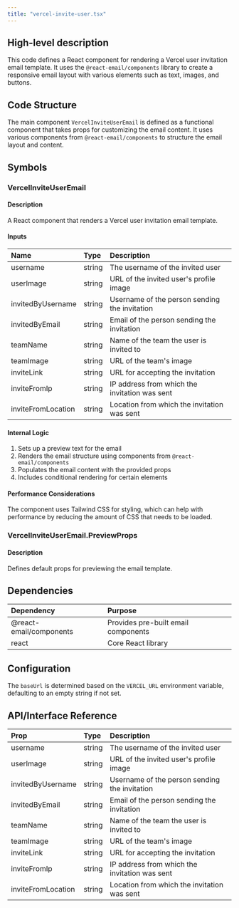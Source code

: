 ```yaml
---
title: "vercel-invite-user.tsx"
---
```


## High-level description
This code defines a React component for rendering a Vercel user invitation email template. It uses the `@react-email/components` library to create a responsive email layout with various elements such as text, images, and buttons.

## Code Structure
The main component `VercelInviteUserEmail` is defined as a functional component that takes props for customizing the email content. It uses various components from `@react-email/components` to structure the email layout and content.

## Symbols

### VercelInviteUserEmail
#### Description
A React component that renders a Vercel user invitation email template.

#### Inputs
| Name | Type | Description |
|:-----|:-----|:------------|
| username | string | The username of the invited user |
| userImage | string | URL of the invited user's profile image |
| invitedByUsername | string | Username of the person sending the invitation |
| invitedByEmail | string | Email of the person sending the invitation |
| teamName | string | Name of the team the user is invited to |
| teamImage | string | URL of the team's image |
| inviteLink | string | URL for accepting the invitation |
| inviteFromIp | string | IP address from which the invitation was sent |
| inviteFromLocation | string | Location from which the invitation was sent |

#### Internal Logic
1. Sets up a preview text for the email
2. Renders the email structure using components from `@react-email/components`
3. Populates the email content with the provided props
4. Includes conditional rendering for certain elements

#### Performance Considerations
The component uses Tailwind CSS for styling, which can help with performance by reducing the amount of CSS that needs to be loaded.

### VercelInviteUserEmail.PreviewProps
#### Description
Defines default props for previewing the email template.

## Dependencies
| Dependency | Purpose |
|:-----------|:--------|
| @react-email/components | Provides pre-built email components |
| react | Core React library |

## Configuration
The `baseUrl` is determined based on the `VERCEL_URL` environment variable, defaulting to an empty string if not set.

## API/Interface Reference
| Prop | Type | Description |
|:-----|:-----|:------------|
| username | string | The username of the invited user |
| userImage | string | URL of the invited user's profile image |
| invitedByUsername | string | Username of the person sending the invitation |
| invitedByEmail | string | Email of the person sending the invitation |
| teamName | string | Name of the team the user is invited to |
| teamImage | string | URL of the team's image |
| inviteLink | string | URL for accepting the invitation |
| inviteFromIp | string | IP address from which the invitation was sent |
| inviteFromLocation | string | Location from which the invitation was sent |